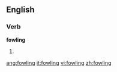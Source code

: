 ==English==

===Verb===
'''fowling'''

# {{present participle of|[[fowl]]}}

[[ang:fowling]]
[[it:fowling]]
[[vi:fowling]]
[[zh:fowling]]